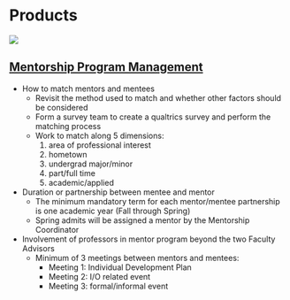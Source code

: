 # Products {#products}

![](images/product.PNG)

## [Mentorship Program Management](https://bookdown.org/kulasj/mentoruser/)
* How to match mentors and mentees 
    + Revisit the method used to match and whether other factors should be considered
    + Form a survey team to create a qualtrics survey and perform the matching process
    + Work to match along 5 dimensions: 
        1. area of professional interest
        2. hometown
        3. undergrad major/minor
        4. part/full time
        5. academic/applied 
* Duration or partnership between mentee and mentor
    + The minimum mandatory term for each mentor/mentee partnership is one academic year (Fall through Spring)
    + Spring admits will be assigned a mentor by the Mentorship Coordinator

        
* Involvement of professors in mentor program beyond the two Faculty Advisors
    + Minimum of 3 meetings between mentors and mentees: 
        + Meeting 1: Individual Development Plan
        + Meeting 2: I/O related event
        + Meeting 3: formal/informal event 
